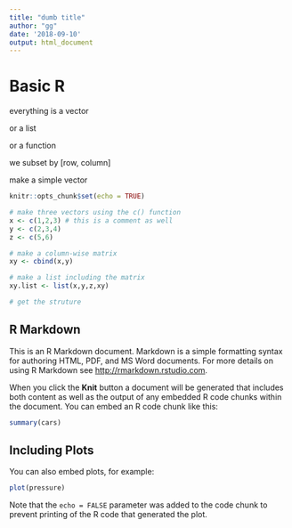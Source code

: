 ```yaml
---
title: "dumb title"
author: "gg"
date: '2018-09-10'
output: html_document
---
```


# Basic R

everything is a vector

or a list

or a function

we subset by [row, column]

make a simple vector

```r
knitr::opts_chunk$set(echo = TRUE)
```

```r
# make three vectors using the c() function
x <- c(1,2,3) # this is a comment as well
y <- c(2,3,4)
z <- c(5,6)

# make a column-wise matrix
xy <- cbind(x,y)

# make a list including the matrix
xy.list <- list(x,y,z,xy)

# get the struture
```
## R Markdown

This is an R Markdown document. Markdown is a simple formatting syntax for authoring HTML, PDF, and MS Word documents. For more details on using R Markdown see <http://rmarkdown.rstudio.com>.

When you click the **Knit** button a document will be generated that includes both content as well as the output of any embedded R code chunks within the document. You can embed an R code chunk like this:

```r
summary(cars)
```

## Including Plots

You can also embed plots, for example:

```r
plot(pressure)
```

Note that the `echo = FALSE` parameter was added to the code chunk to prevent printing of the R code that generated the plot.
